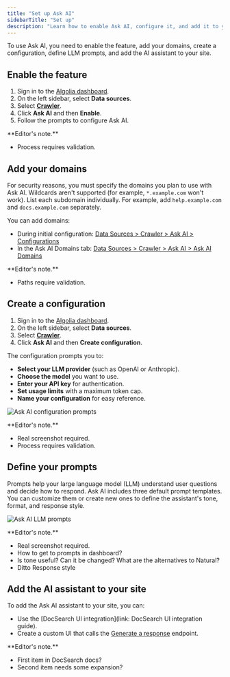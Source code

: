 ```yaml
---
title: "Set up Ask AI"
sidebarTitle: "Set up"
description: "Learn how to enable Ask AI, configure it, and add it to your site."
---
```


To use Ask AI, you need to enable the feature, add your domains, create a configuration, define LLM prompts, and add the AI assistant to your site.

## Enable the feature

1. Sign in to the [Algolia dashboard](https://dashboard.algolia.com/users/sign_in).
2. On the left sidebar, select **Data sources**.
3. Select [**Crawler**](https://dashboard.algolia.com/crawler).
4. Click **Ask AI** and then **Enable**.
5. Follow the prompts to configure Ask AI.

<Note>
  **Editor's note.**

  - Process requires validation.
</Note>

## Add your domains

For security reasons, you must specify the domains you plan to use with Ask AI.
Wildcards aren't supported (for example, `*.example.com` won't work).
List each subdomain individually.
For example,  add `help.example.com` and  `docs.example.com` separately.

You can add domains:

- During initial configuration: [Data Sources \> Crawler \> Ask AI \> Configurations](LINK)
- In the Ask AI Domains tab: [Data Sources \> Crawler \> Ask AI \> Ask AI Domains](LINK)

<Note>
  **Editor's note.**

  - Paths require validation.
</Note>

## Create a configuration

1. Sign in to the [Algolia dashboard](https://dashboard.algolia.com/users/sign_in).
2. On the left sidebar, select **Data sources**.
3. Select [**Crawler**](https://dashboard.algolia.com/crawler).
4. Click **Ask AI** and then **Create configuration**.

The configuration prompts you to:

- **Select your LLM provider** (such as OpenAI or Anthropic).
- **Choose the model** you want to use.
- **Enter your API key** for authentication.
- **Set usage limits** with a maximum token cap.
- **Name your configuration** for easy reference.

![Ask AI configuration prompts](/images/crawler/configuration.png)

<Note>
  **Editor's note.**

  - Real screenshot required.
  - Process requires validation.
</Note>

## Define your prompts

Prompts help your large language model (LLM) understand user questions and decide how to respond.
Ask AI includes three default prompt templates.
You can customize them or create new ones to define the assistant's tone, format, and response style.

![Ask AI LLM prompts](/images/crawler/prompts.png)

<Note>
  **Editor's note.**

  - Real screenshot required.
  - How to get to prompts in dashboard?
  - Is tone useful? Can it be changed? What are the alternatives to Natural?
  - Ditto Response style
</Note>

## Add the AI assistant to your site

To add the Ask AI assistant to your site, you can:

- Use the [DocSearch UI integration](link: DocSearch UI integration guide).
- Create a custom UI that calls the [Generate a response](/tools/crawler/askai/public/generate-an-ai-powered-response) endpoint.

<Note>
  **Editor's note.**

  - First item in DocSearch docs?
  - Second item needs some expansion?
</Note>